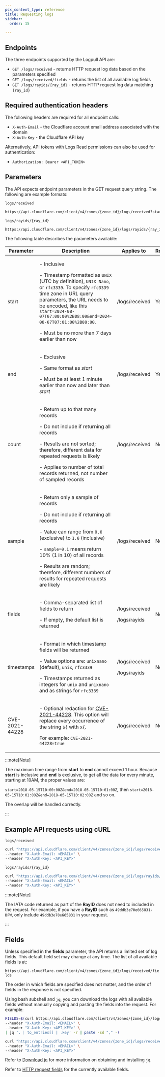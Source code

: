 ```yaml
---
pcx_content_type: reference
title: Requesting logs
sidebar:
  order: 15

---
```


## Endpoints

The three endpoints supported by the Logpull API are:

* `GET /logs/received` - returns HTTP request log data based on the parameters specified
* `GET /logs/received/fields` - returns the list of all available log fields
* `GET /logs/rayids/{ray_id}` - returns HTTP request log data matching `{ray_id}`

## Required authentication headers

The following headers are required for all endpoint calls:

* `X-Auth-Email` - the Cloudflare account email address associated with the domain
* `X-Auth-Key` - the Cloudflare API key

Alternatively, API tokens with Logs Read permissions can also be used for authentication:

* `Authorization: Bearer <API_TOKEN>`

## Parameters

The API expects endpoint parameters in the GET request query string. The following are example formats:

`logs/received`

```bash
https://api.cloudflare.com/client/v4/zones/{zone_id}/logs/received?start=<unix|rfc3339>&end=<unix|rfc3339>[&count=<int>][&sample=<float>][&fields=<FIELDS>][&timestamps=<string>][&CVE-2021-44228=<boolean>]
```

`logs/rayids/{ray_id}`

```bash
https://api.cloudflare.com/client/v4/zones/{zone_id}/logs/rayids/{ray_id}?[&fields=<FIELDS>][&timestamps=<string>]
```

The following table describes the parameters available:



| Parameter      | Description                                                                                                                                                                                                                                                                                                                          | Applies to                                | Required |
| -------------- | ------------------------------------------------------------------------------------------------------------------------------------------------------------------------------------------------------------------------------------------------------------------------------------------------------------------------------------ | ----------------------------------------- | -------- |
| start          | <p>- Inclusive</p> <p>- Timestamp formatted as `UNIX` (UTC by definition), `UNIX Nano`, or `rfc3339`. To specify `rfc3339` time zone in URL query parameters, the URL needs to be encoded, like this `start=2024-08-07T07:00:00%2B08:00&end=2024-08-07T07:01:00%2B08:00`. </p> <p>- Must be no more than 7 days earlier than now</p>                                                                                                                                                 | /logs/received                            | Yes      |
| end            | <p>- Exclusive</p> <p>- Same format as <em>start</em></p> <p>- Must be at least 1 minute earlier than now and later than <em>start</em></p>                                                                                                                                                                                          | /logs/received                            | Yes      |
| count          | <p>- Return up to that many records</p> <p>- Do not include if returning all records</p> <p>- Results are not sorted; therefore, different data for repeated requests is likely</p> <p></p> <p>- Applies to number of total records returned, not number of sampled records</p>                                                      | /logs/received                            | No       |
| sample         | <p>- Return only a sample of records</p> <p>- Do not include if returning all records</p> <p>- Value can range from `0.0` (exclusive) to `1.0` (inclusive)</p> <p>- `sample=0.1` means return 10% (1 in 10) of all records</p> <p>- Results are random; therefore, different numbers of results for repeated requests are likely</p> | /logs/received                            | No       |
| fields         | <p>- Comma-separated list of fields to return</p> <p>- If empty, the default list is returned</p>                                                                                                                                                                                                                                    | <p>/logs/received</p> <p>/logs/rayids</p> | No       |
| timestamps     | <p>- Format in which timestamp fields will be returned</p> <p>- Value options are: `unixnano` (default), `unix`, `rfc3339`</p> <p>- Timestamps returned as integers for `unix` and `unixnano` and as strings for `rfc3339`</p>                                                                                                       | <p>/logs/received</p> <p>/logs/rayids</p> | No       |
| CVE-2021-44228 | <p>- Optional redaction for [CVE-2021-44228](https://www.cve.org/CVERecord?id=CVE-2021-44228). This option will replace every occurrence of the string `${` with `x{`.</p> <p> For example: `CVE-2021-44228=true` </p>                                                                                                               | <p>/logs/received</p>                     | No       |



:::note[Note]


The maximum time range from **start** to **end** cannot exceed 1 hour. Because **start** is inclusive and **end** is exclusive, to get all the data for every minute, starting at 10AM, the proper values are:

`start=2018-05-15T10:00:00Z&end=2018-05-15T10:01:00Z`, then `start=2018-05-15T10:01:00Z&end=2018-05-15T10:02:00Z` and so on.

The overlap will be handled correctly.


:::

## Example API requests using cURL

`logs/received`

```bash
curl "https://api.cloudflare.com/client/v4/zones/{zone_id}/logs/received?start=2017-07-18T22:00:00Z&end=2017-07-18T22:01:00Z&count=1&fields=ClientIP,ClientRequestHost,ClientRequestMethod,ClientRequestURI,EdgeEndTimestamp,EdgeResponseBytes,EdgeResponseStatus,EdgeStartTimestamp,RayID" \
--header "X-Auth-Email: <EMAIL>" \
--header "X-Auth-Key: <API_KEY>"
```

`logs/rayids/{ray_id}`

```bash
curl "https://api.cloudflare.com/client/v4/zones/{zone_id}/logs/rayids/{ray_id}}?timestamps=rfc3339" \
--header "X-Auth-Email: <EMAIL>" \
--header "X-Auth-Key: <API_KEY>"
```

:::note[Note]


The IATA code returned as part of the **RayID** does not need to included in the request. For example, if you have a **RayID** such as `49ddb3e70e665831-DFW`, only include `49ddb3e70e665831` in your request.


:::

## Fields

Unless specified in the **fields** parameter, the API returns a limited set of log fields. This default field set may change at any time. The list of all available fields is at:

`https://api.cloudflare.com/client/v4/zones/{zone_id}/logs/received/fields`

The order in which fields are specified does not matter, and the order of fields in the response is not specified.

Using bash subshell and `jq`, you can download the logs with all available fields without manually copying and pasting the fields into the request. For example:

```bash
FIELDS=$(curl https://api.cloudflare.com/client/v4/zones/{zone_id}/logs/received/fields \
--header "X-Auth-Email: <EMAIL>" \
--header "X-Auth-Key: <API_KEY>" \
| jq '. | to_entries[] | .key' -r | paste -sd "," -)

curl "https://api.cloudflare.com/client/v4/zones/{zone_id}/logs/received?start=2017-07-18T22:00:00Z&end=2017-07-18T22:01:00Z&count=1&fields=$FIELDS" \
--header "X-Auth-Email: <EMAIL>" \
--header "X-Auth-Key: <API_KEY>"
```

Refer to [Download jq](https://jqlang.github.io/jq/download/) for more information on obtaining and installing `jq`.

Refer to [HTTP request fields](/logs/logpush/logpush-job/datasets/zone/http_requests) for the currently available fields.
